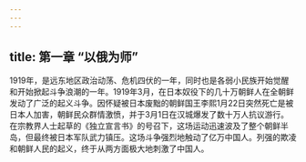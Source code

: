 ```yaml
---
---
---
```

title: 第一章 “以俄为师”
---




1919年，是远东地区政治动荡、危机四伏的一年，同时也是各弱小民族开始觉醒和开始掀起斗争浪潮的一年。1919年3月，在日本奴役下的几十万朝鲜人在全朝鲜发动了广泛的起义斗争。因怀疑被日本废黜的朝鲜国王李熙1月22日突然死亡是被日本人加害，朝鲜民众群情激愤，并于3月1日在汉城爆发了数十万人抗议游行。在宗教界人士起草的《独立宣言书》的号召下，这场运动迅速波及了整个朝鲜半岛，但最终被日本军队武力镇压。这场斗争强烈地触动了亿万中国人。列强的欺凌和朝鲜人民的起义，终于从两方面极大地刺激了中国人。